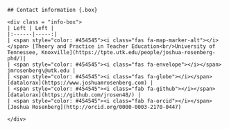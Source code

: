 ```block
## Contact information {.box}

<div class = "info-box">
| Left | Left |
|:------|-----:|
| <span style="color: #454545"><i class="fas fa-map-marker-alt"></i></span> [Theory and Practice in Teacher Education<br/>University of Tennessee, Knoxville](https://tpte.utk.edu/people/joshua-rosenberg-phd/)|
| <span style="color: #454545"><i class="fas fa-envelope"></i></span> jmrosenberg\@utk.edu |
| <span style="color: #454545"><i class="fas fa-globe"></i></span> [datalorax](https://www.joshuamrosenberg.com) |
| <span style="color: #454545"><i class="fab fa-github"></i></span> [datalorax](https://github.com/jrosen48/) |
| <span style="color: #454545"><i class="fab fa-orcid"></i></span> [Joshua Rosenberg](http://orcid.org/0000-0003-2170-0447)

</div>
```